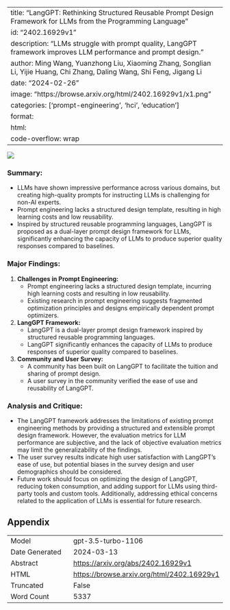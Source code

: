 
---
title: "LangGPT: Rethinking Structured Reusable Prompt Design Framework for LLMs from the Programming Language"
id: "2402.16929v1"
description: "LLMs struggle with prompt quality, LangGPT framework improves LLM performance and prompt design."
author: Ming Wang, Yuanzhong Liu, Xiaoming Zhang, Songlian Li, Yijie Huang, Chi Zhang, Daling Wang, Shi Feng, Jigang Li
date: "2024-02-26"
image: "https://browse.arxiv.org/html/2402.16929v1/x1.png"
categories: ['prompt-engineering', 'hci', 'education']
format:
  html:
    code-overflow: wrap
---

![](https://browse.arxiv.org/html/2402.16929v1/x1.png)

### Summary:
- LLMs have shown impressive performance across various domains, but creating high-quality prompts for instructing LLMs is challenging for non-AI experts.
- Prompt engineering lacks a structured design template, resulting in high learning costs and low reusability.
- Inspired by structured reusable programming languages, LangGPT is proposed as a dual-layer prompt design framework for LLMs, significantly enhancing the capacity of LLMs to produce superior quality responses compared to baselines.

### Major Findings:
1. **Challenges in Prompt Engineering:**
   - Prompt engineering lacks a structured design template, incurring high learning costs and resulting in low reusability.
   - Existing research in prompt engineering suggests fragmented optimization principles and designs empirically dependent prompt optimizers.

2. **LangGPT Framework:**
   - LangGPT is a dual-layer prompt design framework inspired by structured reusable programming languages.
   - LangGPT significantly enhances the capacity of LLMs to produce responses of superior quality compared to baselines.

3. **Community and User Survey:**
   - A community has been built on LangGPT to facilitate the tuition and sharing of prompt design.
   - A user survey in the community verified the ease of use and reusability of LangGPT.

### Analysis and Critique:
- The LangGPT framework addresses the limitations of existing prompt engineering methods by providing a structured and extensible prompt design framework. However, the evaluation metrics for LLM performance are subjective, and the lack of objective evaluation metrics may limit the generalizability of the findings.
- The user survey results indicate high user satisfaction with LangGPT's ease of use, but potential biases in the survey design and user demographics should be considered.
- Future work should focus on optimizing the design of LangGPT, reducing token consumption, and adding support for LLMs using third-party tools and custom tools. Additionally, addressing ethical concerns related to the application of LLMs is essential for future research.

## Appendix

|          |          |
|----------|----------|
| Model     | gpt-3.5-turbo-1106       |
| Date Generated     | 2024-03-13       |
| Abstract | [https://arxiv.org/abs/2402.16929v1](https://arxiv.org/abs/2402.16929v1)        |
| HTML     | [https://browse.arxiv.org/html/2402.16929v1](https://browse.arxiv.org/html/2402.16929v1)       |
| Truncated       | False       |
| Word Count       | 5337       |